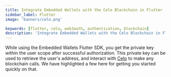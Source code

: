 ```yaml
---
title: Integrate Embedded Wallets with the Celo Blockchain in Flutter
sidebar_label: Flutter
image: 'banners/celo.png'

keywords: [flutter, celo, web3auth, authentication, blockchain]
description: 'Integrate Embedded Wallets with the Celo Blockchain in Flutter | Embedded Wallets'
---
```



<SEO
  title="Integrate Embedded Wallets with the Celo Blockchain in Flutter"
  description="Integrate Embedded Wallets with the Celo Blockchain in Flutter | Embedded Wallets"
  image="https://web3auth.io/docs/banners/celo.png"
  slug="/embedded-wallets/connect-blockchain/evm/celo/flutter"
/>

While using the Embedded Wallets Flutter SDK, you get the private key within the user scope after successful authorization. This private key can be used to retrieve the user's address, and interact with [Celo](https://celo.org/) to make any blockchain calls. We have highlighted a few here for getting you started quickly on that.

<EVMInteraction />
